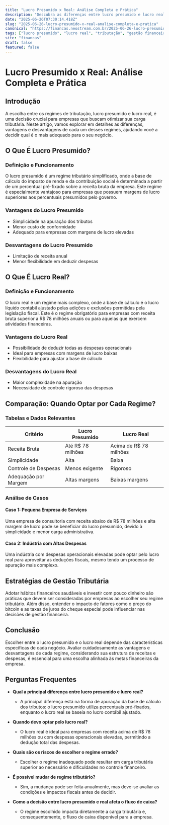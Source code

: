 ```yaml
---
title: "Lucro Presumido x Real: Análise Completa e Prática"
description: "Descubra as diferenças entre lucro presumido e lucro real, suas vantagens e desvantagens, e como escolher o regime tributário ideal para seu negócio."
date: "2025-06-26T07:30:14.418Z"
slug: "2025-06-26-lucro-presumido-x-real-analise-completa-e-pratica"
canonical: "https://financas.neostream.com.br/2025-06-26-lucro-presumido-x-real-analise-completa-e-pratica"
tags: ["lucro presumido", "lucro real", "tributação", "gestão financeira", "negócios"]
site: "financas"
draft: false
featured: false
---
```


# Lucro Presumido x Real: Análise Completa e Prática

## Introdução

A escolha entre os regimes de tributação, lucro presumido e lucro real, é uma decisão crucial para empresas que buscam otimizar sua carga tributária. Neste artigo, vamos explorar em detalhes as diferenças, vantagens e desvantagens de cada um desses regimes, ajudando você a decidir qual é o mais adequado para o seu negócio.

## O Que É Lucro Presumido?

### Definição e Funcionamento

O lucro presumido é um regime tributário simplificado, onde a base de cálculo do imposto de renda e da contribuição social é determinada a partir de um percentual pré-fixado sobre a receita bruta da empresa. Este regime é especialmente vantajoso para empresas que possuem margens de lucro superiores aos percentuais presumidos pelo governo.

### Vantagens do Lucro Presumido

- Simplicidade na apuração dos tributos
- Menor custo de conformidade
- Adequado para empresas com margens de lucro elevadas

### Desvantagens do Lucro Presumido

- Limitação de receita anual
- Menor flexibilidade em deduzir despesas

## O Que É Lucro Real?

### Definição e Funcionamento

O lucro real é um regime mais complexo, onde a base de cálculo é o lucro líquido contábil ajustado pelas adições e exclusões permitidas pela legislação fiscal. Este é o regime obrigatório para empresas com receita bruta superior a R$ 78 milhões anuais ou para aquelas que exercem atividades financeiras.

### Vantagens do Lucro Real

- Possibilidade de deduzir todas as despesas operacionais
- Ideal para empresas com margens de lucro baixas
- Flexibilidade para ajustar a base de cálculo

### Desvantagens do Lucro Real

- Maior complexidade na apuração
- Necessidade de controle rigoroso das despesas

## Comparação: Quando Optar por Cada Regime?

### Tabelas e Dados Relevantes

| Critério                 | Lucro Presumido                  | Lucro Real                      |
|--------------------------|---------------------------------|---------------------------------|
| Receita Bruta           | Até R$ 78 milhões               | Acima de R$ 78 milhões          |
| Simplicidade            | Alta                            | Baixa                           |
| Controle de Despesas    | Menos exigente                  | Rigoroso                        |
| Adequação por Margem    | Altas margens                   | Baixas margens                  |

### Análise de Casos

#### Caso 1: Pequena Empresa de Serviços
Uma empresa de consultoria com receita abaixo de R$ 78 milhões e alta margem de lucro pode se beneficiar do lucro presumido, devido à simplicidade e menor carga administrativa.

#### Caso 2: Indústria com Altas Despesas
Uma indústria com despesas operacionais elevadas pode optar pelo lucro real para aproveitar as deduções fiscais, mesmo tendo um processo de apuração mais complexo.

## Estratégias de Gestão Tributária

Adotar hábitos financeiros saudáveis e investir com pouco dinheiro são práticas que devem ser consideradas por empresas ao escolher seu regime tributário. Além disso, entender o impacto de fatores como o preço do bitcoin e as taxas de juros do cheque especial pode influenciar nas decisões de gestão financeira.

## Conclusão

Escolher entre o lucro presumido e o lucro real depende das características específicas de cada negócio. Avaliar cuidadosamente as vantagens e desvantagens de cada regime, considerando sua estrutura de receitas e despesas, é essencial para uma escolha alinhada às metas financeiras da empresa.

## Perguntas Frequentes

- **Qual a principal diferença entre lucro presumido e lucro real?**
  - A principal diferença está na forma de apuração da base de cálculo dos tributos: o lucro presumido utiliza percentuais pré-fixados, enquanto o lucro real se baseia no lucro contábil ajustado.

- **Quando devo optar pelo lucro real?**
  - O lucro real é ideal para empresas com receita acima de R$ 78 milhões ou com despesas operacionais elevadas, permitindo a dedução total das despesas.

- **Quais são os riscos de escolher o regime errado?**
  - Escolher o regime inadequado pode resultar em carga tributária superior ao necessário e dificuldades no controle financeiro.

- **É possível mudar de regime tributário?**
  - Sim, a mudança pode ser feita anualmente, mas deve-se avaliar as condições e impactos fiscais antes de decidir.

- **Como a decisão entre lucro presumido e real afeta o fluxo de caixa?**
  - O regime escolhido impacta diretamente a carga tributária e, consequentemente, o fluxo de caixa disponível para a empresa.